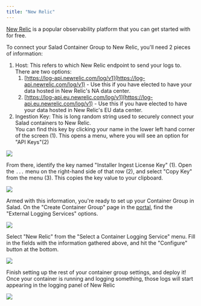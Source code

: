 ```yaml
---
title: "New Relic"
---
```


[New Relic](https://newrelic.com/) is a popular observability platform that you can get started with for free.

To connect your Salad Container Group to New Relic, you'll need 2 pieces of information:

1. Host: This refers to which New Relic endpoint to send your logs to. There are two options:
   1. [https://log-api.newrelic.com/log/v1](https://log-api.newrelic.com/log/v1) - Use this if you have elected to have your data hosted in New Relic's NA data center.
   2. [https://log-api.eu.newrelic.com/log/v1](https://log-api.eu.newrelic.com/log/v1) - Use this if you have elected to have your data hosted in New Relic's EU data center.
2. Ingestion Key: This is long random string used to securely connect your Salad containers to New Relic.  
   You can find this key by clicking your name in the lower left hand corner of the screen (1). This opens a menu, where you will see an option for "API Keys"(2)

![](container-engine\images\afefcb5-image.png)

From there, identify the key named "Installer Ingest License Key" (1). Open the `...` menu on the right-hand side of that row (2), and select "Copy Key" from the menu (3). This copies the key value to your clipboard.

![](container-engine\images\25a68b6-image.png)


Armed with this information, you're ready to set up your Container Group in Salad. On the "Create Container Group" page in the [portal](https://portal.salad.com), find the "External Logging Services" options.

![](container-engine\images\3772ffc-image.png)

Select "New Relic" from the "Select a Container Logging Service" menu. Fill in the fields with the information gathered above, and hit the "Configure" button at the bottom.

![](container-engine\images\a023a46-image.png)

Finish setting up the rest of your container group settings, and deploy it! Once your container is running and logging something, those logs will start appearing in the logging panel of New Relic

![](container-engine\images\ea8a40e-image.png)
